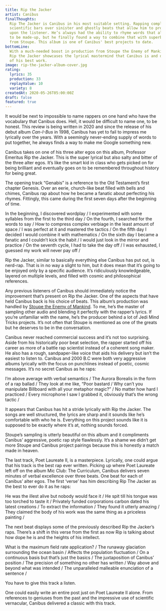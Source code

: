 ```yaml
---
title: Rip the Jacker
artist: Canibus
finalThoughts:
  Rip The Jacker is Canibus in his most suitable setting. Rapping complex,
  scientific bars over sinister and ghostly beats that allow him to project his vision
  upon the listener. He’s always had the ability to rhyme words that almost appear
  to be made-up, but he finally found a way to combine that with superb production
  from Stoupe. This album is one of Canibus' best projects to date.
bottomLine:
  With a much-needed boost in production from Stoupe the Enemy of Mankind,
  Rip the Jacker showcases the lyrical mastermind that Canibus is and delivers some
  of his best work.
image: rip-the-jacker-album-cover.jpg
rating:
  lyrics: 35
  production: 33
  replayValue: 10
  variety: 8
createdAt: 2020-05-26T05:00:00Z
draft: false
featured: true
---
```


It would be next to impossible to name rappers on one hand who have the vocabulary that Canibus does. Hell, it would be difficult to name one, to be honest. This review is being written in 2020 and since the release of his debut album _Can-I-Bus_ in 1998, Canibus has yet to fail to impress me lyrically over the years. With a seemingly never-ending supply of words to put together, he always finds a way to make me Google something new.

Canibus takes on one of his three alter egos on this album, Professor Emeritus Rip the Jacker. This is the super lyrical but also salty and bitter of the three alter egos. It’s like the smart kid in class who gets picked on for being brilliant and eventually goes on to be remembered throughout history for being great.

The opening track “Genabis” is a reference to the Old Testament’s first chapter Genesis. Over an eerie, church-like beat filled with bells and chimes, Canibus rap about how he became a fanatic about perfecting his rhymes. Fittingly, this came during the first seven days after the beginning of time.

<Quote song="Genibus">
  In the beginning, I discovered wordplay / I experimented with some syllables
  from the first to the third day / On the fourth, I searched for the words to
  say / How to compress complex verbiage in the least amount of space / I was
  perfect at it and mastered the tactics / On the fifth day I decided I would
  combine it with mathematics / On the sixth day I became a fanatic and I
  couldn’t kick the habit / I would just look in the mirror and practice / On
  the seventh cycle, I had to take the day off / I was exhausted, I guessed my
  work will never pay off /
</Quote>

<VideoEmbed src="https://www.youtube.com/embed/PqLGW2aS_sU"></VideoEmbed>

Rip the Jacker, similar to basically everything else Canibus has put out, is nerd-rap. That is in no way a slight to him, but it does mean that it’s going to be enjoyed only by a specific audience. It’s ridiculously knowledgeable, layered on multiple levels, and filled with cosmic and philosophical references.

Any previous listeners of Canibus should immediately notice the improvement that’s present on Rip the Jacker. One of the aspects that have held Canibus back is his choice of beats. This album’s production was handled by [Stoupe the Enemy of Mankind](https://en.wikipedia.org/wiki/Stoupe_the_Enemy_of_Mankind). To me, he’s the master of sampling other audio and blending it perfectly with the rapper’s lyrics. If you’re unfamiliar with the name, he’s the producer behind a lot of Jedi Mind Tricks projects. It’s not often that Stoupe is mentioned as one of the greats but he deserves to be in the conversation.

Canibus never reached commercial success and it’s not too surprising. Aside from his historically poor beat selection, the rapper started off his career as more of a battle rap scientist instead of a coherent song maker. He also has a rough, sandpaper-like voice that aids his delivery but isn’t the easiest to listen to. Canibus and 2000 B.C were both very aggressive albums lyrically with the focus on punchlines instead of poetic, cosmic messages. It’s no secret Canibus as he raps:

<Quote song="Levitibus">
  I’m above average with verbal semantics / The Aurora Borealis in the form of a
  rap ballad / They look at me like, “Poor bastard / Why can’t you manipulate
  Billboard with all your metaphor magic?” / No matter how hard I practiced /
  Every microphone I saw I grabbed it, obviously that’s the wrong tactic /
</Quote>

It appears that Canibus has hit a stride lyrically with Rip the Jacker. The songs are well structured, the lyrics are sharp and it sounds like he’s comfortable with who he is. Everything on this project sounds like it is supposed to be exactly where it’s at, nothing sounds forced.

Stoupe’s sampling is utterly beautiful on this album and it compliments Canibus’ aggressive, poetic rap style flawlessly. It’s a shame we didn’t get more Stoupe and Canibus project pairings because this is honestly a match made in heaven.

The last track, Poet Laureate II, is a masterpiece. Lyrically, one could argue that his track is the best rap ever written. Picking up where Poet Laureate left off on the album Mic Club: The Curriculum, Canibus delivers seven minutes of verbal excellence over three beats. One beat for each of Canibus’ alter egos. The first ‘verse’ has him describing Rip The Jacker as the best to ever do it as he raps:

<Quote song="Poet Laureate II (beat one)">
  He was the illest alive but nobody would face it / He spit till his tongue was
  too torched to taste it / Privately funded corporations carbon dated his
  latest creations / To extract the information / They found it utterly amazing
  / They claimed the body of his work was the same thing as a priceless painting
  /
</Quote>

The next beat displays some of the previously described Rip the Jacker’s raps. There’s a shift in this verse from the first as now Rip is talking about how dope he is and the heights of his intellect.

<Quote song="Poet Laureate II (beat two)">
  What is the maximum field rate application? / The runaway glaciation
  surrounding the ocean basin / Affects the population fluctuation / On a
  continuous basis but that’s just the basics / The juxtaposition of Canibus’
  position / The precision of something no other has written / Way above and
  beyond what was intended / The unparalleled malleable enunciation of a
  sentence /
</Quote>

You have to give this track a listen.

<VideoEmbed src="https://www.youtube.com/embed/vuXrT03lyGo"></VideoEmbed>

One could easily write an entire post just on Poet Laureate II alone. From references to geniuses from the past and the impressive use of scientific vernacular, Canibus delivered a classic with this track.

